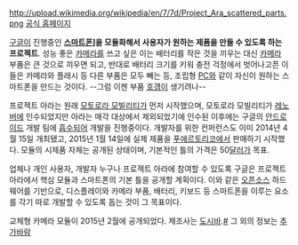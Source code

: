 http://upload.wikimedia.org/wikipedia/en/7/7d/Project_Ara_scattered_parts.png
[http://www.projectara.com/ 공식 홈페이지]

[[구글]]이 진행중인 '''[[스마트폰]]]을 모듈화해서 사용자가 원하는 제품을 만들 수 있도록 하는 프로젝트'''. 성능 좋은 [[카메라]]를 쓰고 싶은 이는 배터리를 작은 것을 끼우는 대신 [[카메라]] 부품은 큰 것으로 끼우면 되고, 반대로 배터리 크기를 키워 충전 걱정에서 벗어나고픈 이들은 카메라와 플래시 등 다른 부품은 모두 빼는 등, 조립형 [[PC]]와 같이 자신이 원하는 스마트폰을 만드는 것이다.
--그럼 이젠 부품 [[호갱]]이 생기려나--

프로젝트 아라는 원래 [[모토로라|모토로라 모빌리티]]가 먼저 시작했으며, 모토로라 모빌리티가 [[레노버]]에 인수되었지만 아라는 매각 대상에서 제외되었기에 인수된 이후에는 구글의 [[안드로이드(OS)|안드로이드]] 개발 팀에 [[흡수]]되어 개발을 진행중이다. 개발자를 위한 컨퍼런스도 이미 2014년 4월 15일 개최됐고, 2015년 1월 14일에 실제 제품을 [[푸에르토리코]]에서 판매하기 시작했다. 모듈의 시제품 자체는 공개된 상태이며, 기본적인 틀의 가격은 50[[달러]]가 목표.

업체나 개인 사용자, 개발자 누구나 프로젝트 아라에 참여할 수 있도록 구글은 프로젝트 아라에서 핵심 모듈과 스마트폰의 기본 틀을 공개할 계획이다. 이와 같은 [[오픈소스]] 하드웨어를 기반으로, 디스플레이와 카메라 부품, 배터리, 키보드 등 스마트폰을 이루는 요소를 각기 따로 개발할 수 있도록 돕는 것이 그 목표이다.

교체형 카메라 모듈이 2015년 2월에 공개되었다. 제조사는 [[도시바]].[[https://www.youtube.com/watch?v=Mo4GeSil9fU|#]]
그 외의 정보는 [[추가바람]]
